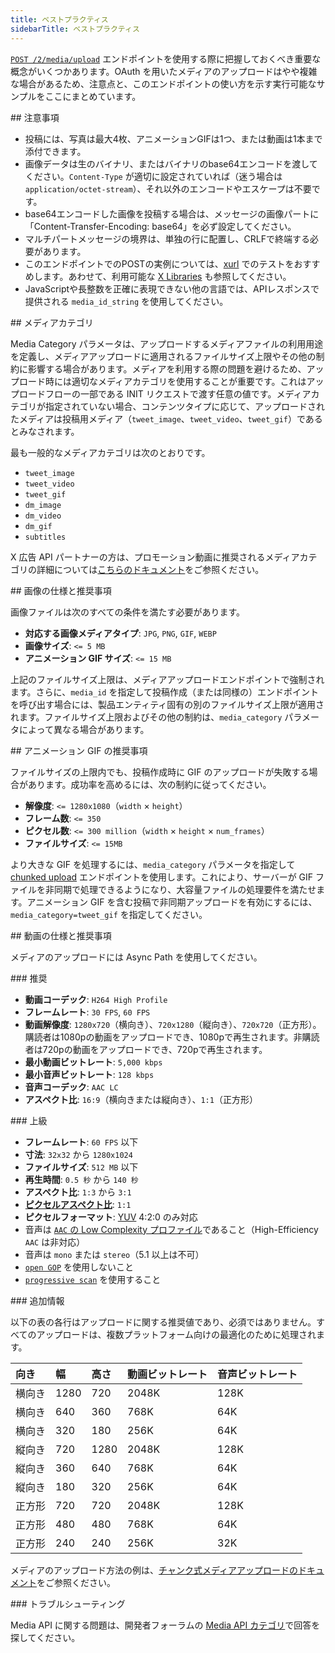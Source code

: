```yaml
---
title: ベストプラクティス
sidebarTitle: ベストプラクティス
---
```


[`POST /2/media/upload`](/ja/x-api/media/media-upload) エンドポイントを使用する際に把握しておくべき重要な概念がいくつかあります。OAuth を用いたメディアのアップロードはやや複雑な場合があるため、注意点と、このエンドポイントの使い方を示す実行可能なサンプルをここにまとめています。

<div id="keep-in-mind">
  ## 注意事項
</div>

- 投稿には、写真は最大4枚、アニメーションGIFは1つ、または動画は1本まで添付できます。
- 画像データは生のバイナリ、またはバイナリのbase64エンコードを渡してください。`Content-Type` が適切に設定されていれば（迷う場合は `application/octet-stream`）、それ以外のエンコードやエスケープは不要です。
- base64エンコードした画像を投稿する場合は、メッセージの画像パートに「Content-Transfer-Encoding: base64」を必ず設定してください。
- マルチパートメッセージの境界は、単独の行に配置し、CRLFで終端する必要があります。
- このエンドポイントでのPOSTの実例については、[xurl](https://github.com/xdevplatform/xurl) でのテストをおすすめします。あわせて、利用可能な [X Libraries](/ja/resources/tools-and-libraries) も参照してください。
- JavaScriptや長整数を正確に表現できない他の言語では、APIレスポンスで提供される `media_id_string` を使用してください。

<div id="media-categories">
  ## メディアカテゴリ
</div>

Media Category パラメータは、アップロードするメディアファイルの利用用途を定義し、メディアアップロードに適用されるファイルサイズ上限やその他の制約に影響する場合があります。メディアを利用する際の問題を避けるため、アップロード時には適切なメディアカテゴリを使用することが重要です。これはアップロードフローの一部である INIT リクエストで渡す任意の値です。メディアカテゴリが指定されていない場合、コンテンツタイプに応じて、アップロードされたメディアは投稿用メディア（`tweet_image`、`tweet_video`、`tweet_gif`）であるとみなされます。

最も一般的なメディアカテゴリは次のとおりです。

- `tweet_image`
- `tweet_video`
- `tweet_gif`
- `dm_image`
- `dm_video`
- `dm_gif`
- `subtitles`

X 広告 API パートナーの方は、プロモーション動画に推奨されるメディアカテゴリの詳細については[こちらのドキュメント](/ja/x-ads-api/creatives#promoted-video)をご参照ください。

<div id="image-specifications-and-recommendations">
  ## 画像の仕様と推奨事項
</div>

画像ファイルは次のすべての条件を満たす必要があります。

- **対応する画像メディアタイプ**: `JPG`, `PNG`, `GIF`, `WEBP`
- **画像サイズ**: `<= 5 MB`
- **アニメーション GIF サイズ**: `<= 15 MB`

上記のファイルサイズ上限は、メディアアップロードエンドポイントで強制されます。さらに、`media_id` を指定して投稿作成（または同様の）エンドポイントを呼び出す場合には、製品エンティティ固有の別のファイルサイズ上限が適用されます。ファイルサイズ上限およびその他の制約は、`media_category` パラメータによって異なる場合があります。

<div id="animated-gif-recommendations">
  ## アニメーション GIF の推奨事項
</div>

ファイルサイズの上限内でも、投稿作成時に GIF のアップロードが失敗する場合があります。成功率を高めるには、次の制約に従ってください。

- **解像度**: `<= 1280x1080`（`width` × `height`）
- **フレーム数**: `<= 350`
- **ピクセル数**: `<= 300 million`（`width` × `height` × `num_frames`）
- **ファイルサイズ**: `<= 15MB`

より大きな GIF を処理するには、`media_category` パラメータを指定して [chunked upload](/ja/x-api/media/quickstart/media-upload-chunked) エンドポイントを使用します。これにより、サーバーが GIF ファイルを非同期で処理できるようになり、大容量ファイルの処理要件を満たせます。アニメーション GIF を含む投稿で非同期アップロードを有効にするには、`media_category=tweet_gif` を指定してください。

<div id="video-specifications-and-recommendations">
  ## 動画の仕様と推奨事項
</div>

メディアのアップロードには Async Path を使用してください。

<div id="recommended">
  ### 推奨
</div>

- **動画コーデック**: `H264 High Profile`
- **フレームレート**: `30 FPS`, `60 FPS`
- **動画解像度**: `1280x720`（横向き）、`720x1280`（縦向き）、`720x720`（正方形）。購読者は1080pの動画をアップロードでき、1080pで再生されます。非購読者は720pの動画をアップロードでき、720pで再生されます。
- **最小動画ビットレート**: `5,000 kbps`
- **最小音声ビットレート**: `128 kbps`
- **音声コーデック**: `AAC LC`
- **アスペクト比**: `16:9`（横向きまたは縦向き）、`1:1`（正方形）

<div id="advanced">
  ### 上級
</div>

- **フレームレート**: `60 FPS` 以下
- **寸法**: `32x32` から `1280x1024`
- **ファイルサイズ**: `512 MB` 以下
- **再生時間**: `0.5 秒` から `140 秒`
- **アスペクト比**: `1:3` から `3:1`
- **[ピクセルアスペクト比](https://en.wikipedia.org/wiki/Pixel_aspect_ratio)**: `1:1`
- **ピクセルフォーマット**: [YUV](https://en.wikipedia.org/wiki/YUV) 4:2:0 のみ対応
- 音声は [`AAC` の Low Complexity プロファイル](https://en.wikipedia.org/wiki/Advanced_Audio_Coding#Modular_encoding)であること（High-Efficiency `AAC` は非対応）
- 音声は `mono` または `stereo`（5.1 以上は不可）
- [`open GOP`](https://en.wikipedia.org/wiki/Group_of_pictures) を使用しないこと
- [`progressive scan`](https://en.wikipedia.org/wiki/Progressive_scan) を使用すること

<div id="additional-information">
  ### 追加情報
</div>

以下の表の各行はアップロードに関する推奨値であり、必須ではありません。すべてのアップロードは、複数プラットフォーム向けの最適化のために処理されます。

| 向き | 幅 | 高さ | 動画ビットレート | 音声ビットレート |
| :--- | :--- | :--- | :--- | :--- |
| 横向き | 1280 | 720 | 2048K | 128K |
| 横向き | 640 | 360 | 768K | 64K |
| 横向き | 320 | 180 | 256K | 64K |
| 縦向き | 720 | 1280 | 2048K | 128K |
| 縦向き | 360 | 640 | 768K | 64K |
| 縦向き | 180 | 320 | 256K | 64K |
| 正方形 | 720 | 720 | 2048K | 128K |
| 正方形 | 480 | 480 | 768K | 64K |
| 正方形 | 240 | 240 | 256K | 32K |

メディアのアップロード方法の例は、[チャンク式メディアアップロードのドキュメント](/ja/x-api/media/quickstart/media-upload-chunked)をご参照ください。

<div id="troubleshooting">
  ### トラブルシューティング
</div>

Media API に関する問題は、開発者フォーラムの [Media API カテゴリ](https://devcommunity.x.com/c/x-api/media-apis)で回答を探してください。